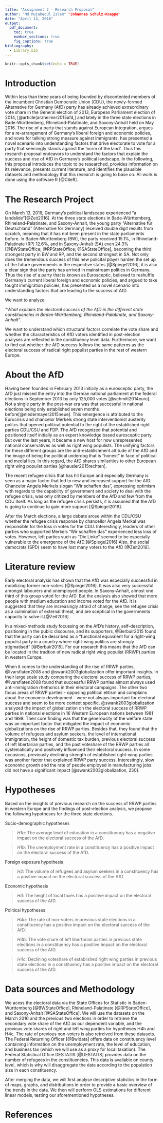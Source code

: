 ```yaml
---
title: "Assignment 2 - Research Proposal"
author: "Md Mujahedul Islam" "Johannes Schulz-Knappe"
date: "April 14, 2016"
output: 
  pdf_document:
    toc: true
    number_sections: true
    fig_captions: true
bibliography: 
  - Library.bib
---
```


```r
knitr::opts_chunk$set(echo = TRUE)
```

# Introduction

Within less than three years of being founded by discontented members of the incumbent Christian Democratic Union (CDU), the newly-formed Alternative for Germany (AfD) party has already achieved extraordinary vote share in the General election of 2013, European Parliament election of 2014, [@article{arzheimer2015afd,] and  lately in the three state elections in Bade-Württemberg, Rhineland-Palatinate, and Saxony-Anhalt held on May 2016. The rise of a party that stands against European Integration, argues for a re-arrangement of Germany's liberal foreign and economic policies, and vows for talking strong measure against immigrants, has presented a novel scenario into understanding factors that drive electorate to vote for a party that seemingly stands against the 'norm of the land'. Thus this research proposal endeavors to understand the factors that explain the success and rise of AfD in Germany's political landscape. In the following, this proposal introduces the topic to be researched, provides information on its relevance, presents current literature, and identifies the plausible datasets and methodology that this research is going to base on. All work is done using the software R [@CiteR].

# The Research Project

On March 13, 2016, Germany's political landscape experienced "a landslide"[@Zeit2016]. At the three state elections in Bade-Württemberg, Rhineland-Palatinate, and Saxony-Anhalt, the young party "Alternative für Deutschland" (Alternative for Germany) received double digit results from scratch, meaning that it has not been present in the state parliaments before. In Baden-Württemberg (BW), the party received 15.1%, in Rhineland-Palatinate (RP) 12.6%, and in Saxony-Anhalt (SA) even 24.3% [@BWStateOffice; @RPStateOffice; @SAStateOffice], becoming the third strongest party in BW and RP, and the second strongest in SA.
Not only does the tremendous success of this new policital player harden the set up of the future governments in the respective states [@Spiegel2016], it is also a clear sign that the party has arrived in mainstream politics in Germany. Thus the rise of a party that is known as Eurosceptic, believed to reshuffle Germany's current liberal foreign and economic policies, and  argued to take tought immigration policies, has presented us a novel scenario into understanding factors that are leading to the success of AfD. 

We want to analyze: 

*"What explains the electoral success of the AfD in the different state constituencies in Baden-Württemberg, Rhineland-Palatinate, and Saxony-Anhalt"*. 

We want to understand which structural factors correlate the vote share and whether the characteristics of AfD voters identified in post-election analyses are reflected in the constituency level data. Furthermore, we want to find out whether the AfD success follows the same patterns as the electoral success of radical right populist parties in the rest of western Europe.

# About the AfD

Having been founded in February 2013 initially as a eurosceptic party, the AfD just missed the entry into the German national parliament at the federal elections in September 2013 by only 125,000 votes [@schmitt2014euro]. Not a single party in the post-war era was that successful in national elections being only established seven months before[@niedermayer2015neue]. 
This emergence is attributed to the Eurocrisis and chancelor Merkels strong state interventionist austerity politcs that opened political potential to the right of the established right parties CDU/CSU and FDP. The AfD recognized that potential and positioned itself initially as an expert knowledge based eurosceptic party. But over the last years, it became a new host for now unrepresented national conservatives as well as right wing populists. The unifying factors for these different groups are the anti-establishment attitude of the AfD and the image of being the political underdog that is "honest" in face of political and medial lies. In this regard, the AfD shares similarities to other European right wing populist parties [@hausler2015rechten].

The recent refugee crisis that has hit Europe and especially Germany is seen as a major factor that led to new and increased support for the AfD. Chancelor Angela Merkels slogan "Wir schaffen das", expressing optimism with regards to the capability of government and society to deal with the refugee crisis, was only critized by members of the AfD and few from the CDU itself. As long as the refugee crisis persists, it is assumed that the AfD is going to continue to gain more support [@Spiegel2016].

After the March elections, a large debate arose within the CDU/CSU whether the refugee crisis response by chancellor Angela Merkal was responsible for the loss in votes for the CDU. Interestingly, leaders of other parties who supported Merkels "Wir schaffen das" experienced less loss of votes. However, left parties such as "Die Linke" seemed to be especially vulnerable to the emergence of the AfD.[@Spiegel2016] Also, the social democrats (SPD) seem to have lost many voters to the AfD [@Zeit2016].


# Literature review

Early electoral analysis has shown that the AfD was especially successful in mobilizing former non-voters [@Spiegel2016]. It was also very successful amongst labourers and unemployed people. In Saxony-Anhalt, almost one third of this group voted for the AfD. But the analysis also showed that more people with medium education and income voted for the AfD. It is suggested that they are increasingly afraid of change, see the refugee crisis as a culmination of external threat, and are sceptical in the governments capacity to solve it.[@Zeit2016]

In a mixed-methods study focussing on the AfD's history, self-description, positioning in the public discourse, and its supporters, @Berbuir2015 found that the party can be described as a "functional equivalent for a right-wing populist party in a country where right-wing politics are strongly stigmatised" [@Berbuir2015]. For our research this means that the AfD can be located in the tradtion of new radical right wing populist (RRWP) parties in western Europe.

When it comes to the understanding of the rise of RRWP parties, @Ivarsflaten2008 and @swank2003globalization offer important insights.
In their large scale study comparing the electoral success of RRWP parties, @Ivarsflaten2008 found that successful RRWP parties almost always used anti-immigration rhethorics in their electoral campaigns. The other two focus areas of RRWP parties - opposing political elitism and complains about the economic development - were not always important for electoral success and seem to be more context specific.
@swank2003globalization analyzed the impact of globalization on the electoral success of RRWP parties in national elections in 16 Western European nations between 1981 and 1998. Their core finding was that the generousity of the welfare state was an important factor that mitigated the impact of economic globalizations on the rise of RRWP parties. Besides that, they found that the volume of refugees and asylum seekers, the level of international immigration, the height of  domestic tax burden, previous electoral success of left libertarian parties, and the past voteshare of the RRWP parties all systematically and positively influenced their electoral success. In some occasions, previously declining strength of established right-wing parties was another factor that explained RRWP party success. Interestingly, slow economic growth and the rate of people employed in manufacturing jobs did not have a significant impact [@swank2003globalization, 230].

# Hypotheses

Based on the insights of previous research on the success of RRWP parties in western Europe and the findings of post-election analysis, we propose the following hypotheses for the three state elections.

Socio-demographic hypotheses

> *H1a*: The average level of education in a constituency has a negative impact on the electoral success of the AfD.

> *H1b*: The unemployment rate in a constituency has a positive impact on the electoral success of the AfD.

Foreign exposure hypothesis

> *H2*: The volume of refugees and asylum seekers in a constituency has a positive impact on the electoral success of the AfD.

Economic hypothesis

> *H3*: The height of local taxes has a positive impact on the electoral success of the AfD.

Political hypotheses

> *H4a*: The rate of non-voters in previous state elections in a constituency has a positive impact on the electoral success of the AfD.

> *H4b*: The vote share of left libertarian parties in previous state elections in a constituency has a positive impact on the electoral success of the AfD.

> *H4c*: Declining voteshare of established right wing parties in previous state elections in a constituency has a positive impact on the electoral success of the AfD.


# Data sources and Methodology

We acess the electoral data via the State Offices for Statistic in Baden-Württemberg [@BWStateOffice], Rhineland-Palatinate [@RPStateOffice], and Saxony-Anhalt [@SAStateOffice]. We will use the datasets on the March 2016 and the previous two elections in order to retrieve the secondary vote share of the AfD as our dependent variable, and the previous vote shares of right and left wing parties for hypotheses H4b and H4c. The rate of previous non-voters is also retreived from these datasets.
The Federal Returning Officer [@Bwldata] offers data on constituency level containing information on the unemployment rate, the level of education, and business tax (which we will use as a proxy for local taxation).
The Federal Statistical Office DESTATIS [@DESTATIS] provides data on the number of refugees in the constituencies. This data is available on county level, which is why will disaggregate the data according to the population size in each constituency.

After merging the data, we will first analyse descriptive statistics in the form of maps, graphs, and distributions in order to provide a basic overview of the trends in the data. We then will perform OLS estimations for different linear models, testing our aforementioned hypotheses.

# References